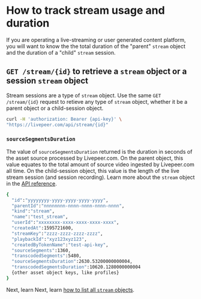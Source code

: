 
<DocsLayout title="How to track stream usage and duration - Livepeer.com" description="How to track stream usage and duration with the Livepeer.com API">

# How to track stream usage and duration

If you are operating a live-streaming or user generated content platform, you
will want to know the the total duration of the "parent" `stream` object and the
duration of a "child" `stream` session.

## `GET /stream/{id}` to retrieve a `stream` object or a session `stream` object

Stream sessions are a type of `stream` object. Use the same `GET /stream/{id}`
request to retieve any type of `stream` object, whether it be a parent object or
a child-session object.

```bash
curl -H 'authorization: Bearer {api-key}' \
"https://livepeer.com/api/stream/{id}"
```

### `sourceSegmentsDuration`

The value of `sourceSegmentsDuration` returned is the duration in seconds of the
asset source processed by Livepeer.com. On the parent object, this value equates
to the total amount of source video ingested by Livepeer.com all time. On the
child-session object, this value is the length of the live stream session (and
session recording). Learn more about the `stream` object in the
[API reference](/docs/api/stream).

```bash
{
  "id":"yyyyyyyy-yyyy-yyyy-yyyy-yyyy",
  "parentId":"nnnnnnnn-nnnn-nnnn-nnnn-nnnn",
  "kind":"stream",
  "name":"test_stream",
  "userId":"xxxxxxxx-xxxx-xxxx-xxxx-xxxx",
  "createdAt":1595721600,
  "streamKey":"zzzz-zzzz-zzzz-zzzz",
  "playbackId":"xyz123xyz123",
  "createdByTokenName":"test-api-key",
  "sourceSegments":1360,
  "transcodedSegments":5480,
  "sourceSegmentsDuration":2630.53200000000004,
  "transcodedSegmentsDuration":10620.1280000000004
  {other asset object keys, like profiles}
}
```

Next, learn Next, learn
[how to list all `stream` objects](/docs/guides/api/list-all-streams).

</DocsLayout>
